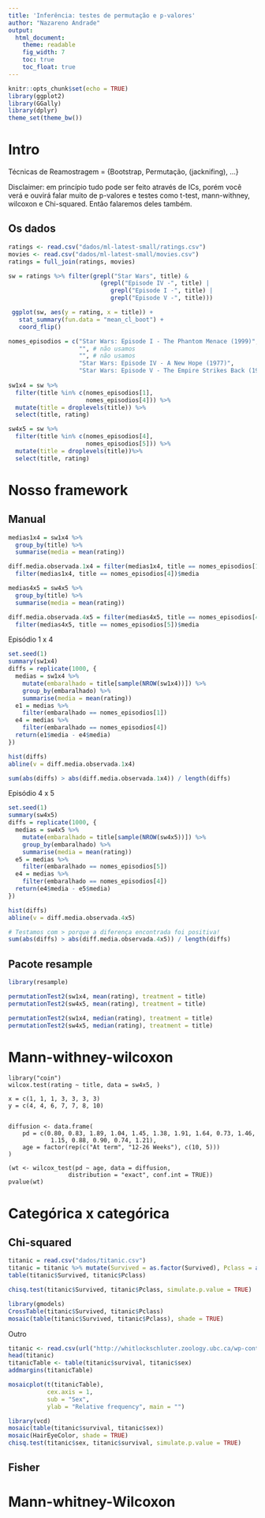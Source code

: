 ```yaml
---
title: 'Inferência: testes de permutação e p-valores'
author: "Nazareno Andrade"
output: 
  html_document:
    theme: readable
    fig_width: 7
    toc: true
    toc_float: true
---
```


```r
knitr::opts_chunk$set(echo = TRUE)
library(ggplot2)
library(GGally)
library(dplyr)
theme_set(theme_bw())
```

# Intro

Técnicas de Reamostragem = {Bootstrap, Permutação, (jacknifing), ...}

Disclaimer: em princípio tudo pode ser feito através de ICs, porém você verá e ouvirá falar muito de p-valores e testes como t-test, mann-withney, wilcoxon e Chi-squared. Então falaremos deles também. 

## Os dados

```r
ratings <- read.csv("dados/ml-latest-small/ratings.csv")
movies <- read.csv("dados/ml-latest-small/movies.csv")
ratings = full_join(ratings, movies)

sw = ratings %>% filter(grepl("Star Wars", title) & 
                          (grepl("Episode IV -", title) | 
                             grepl("Episode I -", title) | 
                             grepl("Episode V -", title)))

 ggplot(sw, aes(y = rating, x = title)) + 
   stat_summary(fun.data = "mean_cl_boot") + 
   coord_flip()

nomes_episodios = c("Star Wars: Episode I - The Phantom Menace (1999)", 
                    "", # não usamos
                    "", # não usamos
                    "Star Wars: Episode IV - A New Hope (1977)", 
                    "Star Wars: Episode V - The Empire Strikes Back (1980)")
 
sw1x4 = sw %>% 
  filter(title %in% c(nomes_episodios[1], 
                      nomes_episodios[4])) %>% 
  mutate(title = droplevels(title)) %>% 
  select(title, rating)

sw4x5 = sw %>% 
  filter(title %in% c(nomes_episodios[4], 
                      nomes_episodios[5])) %>% 
  mutate(title = droplevels(title))%>% 
  select(title, rating)

```

# Nosso framework

## Manual

```r
medias1x4 = sw1x4 %>% 
  group_by(title) %>% 
  summarise(media = mean(rating))

diff.media.observada.1x4 = filter(medias1x4, title == nomes_episodios[1])$media - 
  filter(medias1x4, title == nomes_episodios[4])$media

medias4x5 = sw4x5 %>% 
  group_by(title) %>% 
  summarise(media = mean(rating))

diff.media.observada.4x5 = filter(medias4x5, title == nomes_episodios[4])$media - 
  filter(medias4x5, title == nomes_episodios[5])$media
```

Episódio 1 x 4

```r
set.seed(1)
summary(sw1x4)
diffs = replicate(1000, {
  medias = sw1x4 %>% 
    mutate(embaralhado = title[sample(NROW(sw1x4))]) %>% 
    group_by(embaralhado) %>% 
    summarise(media = mean(rating))
  e1 = medias %>% 
    filter(embaralhado == nomes_episodios[1])
  e4 = medias %>% 
    filter(embaralhado == nomes_episodios[4])
  return(e1$media - e4$media)
})

hist(diffs)
abline(v = diff.media.observada.1x4)

sum(abs(diffs) > abs(diff.media.observada.1x4)) / length(diffs)
```

Episódio 4 x 5

```r
set.seed(1)
summary(sw4x5)
diffs = replicate(1000, {
  medias = sw4x5 %>% 
    mutate(embaralhado = title[sample(NROW(sw4x5))]) %>% 
    group_by(embaralhado) %>% 
    summarise(media = mean(rating))
  e5 = medias %>% 
    filter(embaralhado == nomes_episodios[5])
  e4 = medias %>% 
    filter(embaralhado == nomes_episodios[4])
  return(e4$media - e5$media)
})

hist(diffs)
abline(v = diff.media.observada.4x5)

# Testamos com > porque a diferença encontrada foi positiva!
sum(abs(diffs) > abs(diff.media.observada.4x5)) / length(diffs)
```

 
## Pacote resample

```r
library(resample)

permutationTest2(sw1x4, mean(rating), treatment = title)
permutationTest2(sw4x5, mean(rating), treatment = title)

permutationTest2(sw1x4, median(rating), treatment = title)
permutationTest2(sw4x5, median(rating), treatment = title)
```

# Mann-withney-wilcoxon

```rt
library("coin")
wilcox.test(rating ~ title, data = sw4x5, )

x = c(1, 1, 1, 3, 3, 3, 3)
y = c(4, 4, 6, 7, 7, 8, 10)


diffusion <- data.frame(
    pd = c(0.80, 0.83, 1.89, 1.04, 1.45, 1.38, 1.91, 1.64, 0.73, 1.46,
            1.15, 0.88, 0.90, 0.74, 1.21),
    age = factor(rep(c("At term", "12-26 Weeks"), c(10, 5)))
)

(wt <- wilcox_test(pd ~ age, data = diffusion,
                 distribution = "exact", conf.int = TRUE))
pvalue(wt)

```


# Categórica x categórica

## Chi-squared

```r
titanic = read.csv("dados/titanic.csv")
titanic = titanic %>% mutate(Survived = as.factor(Survived), Pclass = as.factor(Pclass))
table(titanic$Survived, titanic$Pclass)

chisq.test(titanic$Survived, titanic$Pclass, simulate.p.value = TRUE)

library(gmodels)
CrossTable(titanic$Survived, titanic$Pclass)
mosaic(table(titanic$Survived, titanic$Pclass), shade = TRUE)
```

Outro

```r
titanic <- read.csv(url("http://whitlockschluter.zoology.ubc.ca/wp-content/data/chapter09/chap09f1.1Titanic.csv"))
head(titanic)
titanicTable <- table(titanic$survival, titanic$sex)
addmargins(titanicTable)

mosaicplot(t(titanicTable), 
           cex.axis = 1, 
           sub = "Sex", 
           ylab = "Relative frequency", main = "")

library(vcd)
mosaic(table(titanic$survival, titanic$sex))
mosaic(HairEyeColor, shade = TRUE)
chisq.test(titanic$sex, titanic$survival, simulate.p.value = TRUE)
```


## Fisher

# Mann-whitney-Wilcoxon
